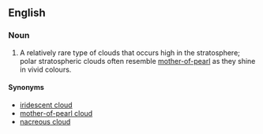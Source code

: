 ==English==

===Noun===
{{wikipedia}}
{{en-noun|sg=[[polar]] [[stratospheric]] [[cloud]]}}

# {{meteorology}} A relatively rare type of clouds that occurs high in the stratosphere; polar stratospheric clouds often resemble [[mother-of-pearl]] as they shine in vivid colours.

====Synonyms====
*[[iridescent cloud]]
*[[mother-of-pearl cloud]]
*[[nacreous cloud]]